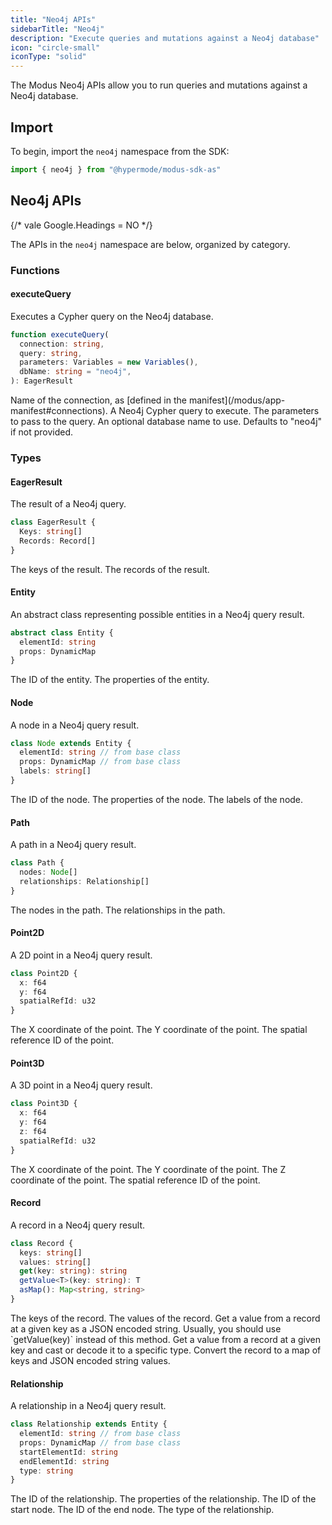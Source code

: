 ```yaml
---
title: "Neo4j APIs"
sidebarTitle: "Neo4j"
description: "Execute queries and mutations against a Neo4j database"
icon: "circle-small"
iconType: "solid"
---
```



<SdkHeader language="AssemblyScript" feature="Neo4j" />

The Modus Neo4j APIs allow you to run queries and mutations against a Neo4j
database.

## Import

To begin, import the `neo4j` namespace from the SDK:

```ts
import { neo4j } from "@hypermode/modus-sdk-as"
```

## Neo4j APIs

{/* vale Google.Headings = NO */}

The APIs in the `neo4j` namespace are below, organized by category.

<SdkTip />

### Functions

#### executeQuery

Executes a Cypher query on the Neo4j database.

```ts
function executeQuery(
  connection: string,
  query: string,
  parameters: Variables = new Variables(),
  dbName: string = "neo4j",
): EagerResult
```

<ResponseField name="connection" type="string" required>
  Name of the connection, as [defined in the
  manifest](/modus/app-manifest#connections).
</ResponseField>

<ResponseField name="query" type="string" required>
  A Neo4j Cypher query to execute.
</ResponseField>

<ResponseField name="parameters" type="Variables">
  The parameters to pass to the query.
</ResponseField>

<ResponseField name="dbName" type="string">
  An optional database name to use. Defaults to "neo4j" if not provided.
</ResponseField>

### Types

#### EagerResult

The result of a Neo4j query.

```ts
class EagerResult {
  Keys: string[]
  Records: Record[]
}
```

<ResponseField name="keys" type="string[]">
  The keys of the result.
</ResponseField>

<ResponseField name="records" type="Record[]">
  The records of the result.
</ResponseField>

#### Entity

An abstract class representing possible entities in a Neo4j query result.

```ts
abstract class Entity {
  elementId: string
  props: DynamicMap
}
```

<ResponseField name="elementId" type="string">
  The ID of the entity.
</ResponseField>

<ResponseField name="props" type="DynamicMap">
  The properties of the entity.
</ResponseField>

#### Node

A node in a Neo4j query result.

```ts
class Node extends Entity {
  elementId: string // from base class
  props: DynamicMap // from base class
  labels: string[]
}
```

<ResponseField name="elementId" type="string">
  The ID of the node.
</ResponseField>

<ResponseField name="props" type="DynamicMap">
  The properties of the node.
</ResponseField>

<ResponseField name="labels" type="string[]">
  The labels of the node.
</ResponseField>

#### Path

A path in a Neo4j query result.

```ts
class Path {
  nodes: Node[]
  relationships: Relationship[]
}
```

<ResponseField name="nodes" type="Node[]">
  The nodes in the path.
</ResponseField>

<ResponseField name="relationships" type="Relationship[]">
  The relationships in the path.
</ResponseField>

#### Point2D

A 2D point in a Neo4j query result.

```ts
class Point2D {
  x: f64
  y: f64
  spatialRefId: u32
}
```

<ResponseField name="x" type="f64">
  The X coordinate of the point.
</ResponseField>

<ResponseField name="y" type="f64">
  The Y coordinate of the point.
</ResponseField>

<ResponseField name="spatialRefId" type="u32">
  The spatial reference ID of the point.
</ResponseField>

#### Point3D

A 3D point in a Neo4j query result.

```ts
class Point3D {
  x: f64
  y: f64
  z: f64
  spatialRefId: u32
}
```

<ResponseField name="x" type="f64">
  The X coordinate of the point.
</ResponseField>

<ResponseField name="y" type="f64">
  The Y coordinate of the point.
</ResponseField>

<ResponseField name="z" type="f64">
  The Z coordinate of the point.
</ResponseField>

<ResponseField name="spatialRefId" type="u32">
  The spatial reference ID of the point.
</ResponseField>

#### Record

A record in a Neo4j query result.

```ts
class Record {
  keys: string[]
  values: string[]
  get(key: string): string
  getValue<T>(key: string): T
  asMap(): Map<string, string>
}
```

<ResponseField name="keys" type="string[]">
  The keys of the record.
</ResponseField>

<ResponseField name="values" type="string[]">
  The values of the record.
</ResponseField>

<ResponseField name="get(key)" type="method">
  Get a value from a record at a given key as a JSON encoded string.

  <Info>
    Usually, you should use `getValue<T>(key)` instead of this method.
  </Info>
</ResponseField>

<ResponseField name="getValue<T>(key)" type="method">
  Get a value from a record at a given key and cast or decode it to a specific
  type.
</ResponseField>

<ResponseField name="asMap()" type="method">
  Convert the record to a map of keys and JSON encoded string values.
</ResponseField>

#### Relationship

A relationship in a Neo4j query result.

```ts
class Relationship extends Entity {
  elementId: string // from base class
  props: DynamicMap // from base class
  startElementId: string
  endElementId: string
  type: string
}
```

<ResponseField name="elementId" type="string">
  The ID of the relationship.
</ResponseField>

<ResponseField name="props" type="DynamicMap">
  The properties of the relationship.
</ResponseField>

<ResponseField name="startElementId" type="string">
  The ID of the start node.
</ResponseField>

<ResponseField name="endElementId" type="string">
  The ID of the end node.
</ResponseField>

<ResponseField name="type" type="string">
  The type of the relationship.
</ResponseField>
